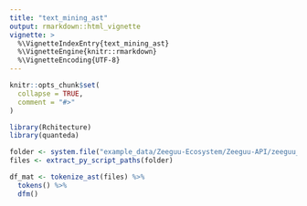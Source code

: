 ```yaml
---
title: "text_mining_ast"
output: rmarkdown::html_vignette
vignette: >
  %\VignetteIndexEntry{text_mining_ast}
  %\VignetteEngine{knitr::rmarkdown}
  %\VignetteEncoding{UTF-8}
---
```


```r
knitr::opts_chunk$set(
  collapse = TRUE,
  comment = "#>"
)
```

```r
library(Rchitecture)
library(quanteda)
```

```r
folder <- system.file("example_data/Zeeguu-Ecosystem/Zeeguu-API/zeeguu_core", package = "Rchitecture")
files <- extract_py_script_paths(folder)
```

```r
df_mat <- tokenize_ast(files) %>% 
  tokens() %>% 
  dfm()
```

